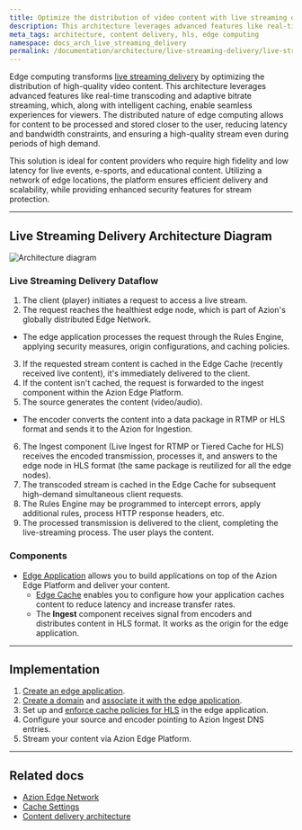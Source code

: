 ```yaml
---
title: Optimize the distribution of video content with live streaming delivery
description: This architecture leverages advanced features like real-time transcoding, adaptive bitrate streaming, and intelligent caching, enabling seamless experiences for viewers.
meta_tags: architecture, content delivery, hls, edge computing
namespace: docs_arch_live_streaming_delivery
permalink: /documentation/architecture/live-streaming-delivery/live-streaming-delivery-with-hls/
---
```


Edge computing transforms [live streaming delivery](https://www.azion.com/en/solutions/live-streaming/) by optimizing the distribution of high-quality video content. This architecture leverages advanced features like real-time transcoding and adaptive bitrate streaming, which, along with intelligent caching, enable seamless experiences for viewers. The distributed nature of edge computing allows for content to be processed and stored closer to the user, reducing latency and bandwidth constraints, and ensuring a high-quality stream even during periods of high demand.

This solution is ideal for content providers who require high fidelity and low latency for live events, e-sports, and educational content. Utilizing a network of edge locations, the platform ensures efficient delivery and scalability, while providing enhanced security features for stream protection.

---

## Live Streaming Delivery Architecture Diagram

![Architecture diagram](/assets/docs/images/uploads/diagram-live-streaming-delivery.png)

### Live Streaming Delivery Dataflow

1. The client (player) initiates a request to access a live stream.
2. The request reaches the healthiest edge node, which is part of Azion's globally distributed Edge Network.
- The edge application processes the request through the Rules Engine, applying security measures, origin configurations, and caching policies.
3. If the requested stream content is cached in the Edge Cache (recently received live content), it's immediately delivered to the client.
4. If the content isn't cached, the request is forwarded to the ingest component within the Azion Edge Platform.
5. The source generates the content (video/audio).
- The encoder converts the content into a data package in RTMP or HLS format and sends it to the Azion for Ingestion.
6. The Ingest component (Live Ingest for RTMP or Tiered Cache for HLS) receives the encoded transmission, processes it, and answers to the edge node in HLS format (the same package is reutilized for all the edge nodes).
7. The transcoded stream is cached in the Edge Cache for subsequent high-demand simultaneous client requests.
8. The Rules Engine may be programmed to intercept errors, apply additional rules, process HTTP response headers, etc.
9. The processed transmission is delivered to the client, completing the live-streaming process. The user plays the content.

### Components

- [Edge Application](/en/documentation/products/build/edge-application/) allows you to build applications on top of the Azion Edge Platform and deliver your content.
  - [Edge Cache](/en/documentation/products/build/edge-application/edge-cache/) enables you to configure how your application caches content to reduce latency and increase transfer rates.
  - The **Ingest** component receives signal from encoders and distributes content in HLS format. It works as the origin for the edge application.

---

## Implementation

1. [Create an edge application](/en/documentation/products/guides/build/build-an-application/).
2. [Create a domain](https://www.azion.com/en/documentation/products/guides/configure-a-domain/#create-a-domain-with-azion) and [associate it with the edge application](/en/documentation/products/guides/configure-a-domain/#link-a-custom-domain-to-your-application).
3. Set up and [enforce cache policies for HLS](/en/documentation/products/guides/enforce-hls-cache/) in the edge application.
4.  Configure your source and encoder pointing to Azion Ingest DNS entries.
5.  Stream your content via Azion Edge Platform.

---

## Related docs

- [Azion Edge Network](https://www.azion.com/en/products/edge-network/)
- [Cache Settings](/en/documentation/products/build/edge-application/cache-settings/)
- [Content delivery architecture](/en/documentation/architectures/edge-application/content-delivery/)
